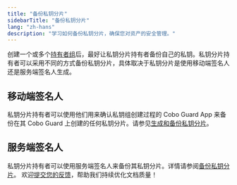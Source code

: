 ```yaml
---
title: "备份私钥分片"
sidebarTitle: "备份私钥分片"
lang: "zh-hans"
description: "学习如何备份私钥分片，确保您对资产的安全管理。"
---
```


创建一个或多个[持有者组](/cn/portal/mpc-wallets/ocw/holder-group-overview)后，最好让私钥分片持有者备份自己的私钥。私钥分片持有者可以采用不同的方式备份私钥分片，具体取决于私钥分片是使用移动端签名人还是服务端签名人生成。

## 移动端签名人
私钥分片持有者可以使用他们用来确认私钥组创建过程的 Cobo Guard App 来备份在其 Cobo Guard 上创建的任何私钥分片。请参见[生成和备份私钥分片](/cn/guard/generate-and-back-up-key-shares)。

## 服务端签名人
私钥分片持有者可以使用服务端签名人来备份其私钥分片。详情请参阅[备份私钥分片](https://www.cobo.com/developers/v2_cn/guides/mpc-wallets/server-co-signer/key-shares-backup)。
<Tip>欢迎[提交您的反馈](https://forms.zohopublic.com/cobo/form/DocumentFeedbackForm/formperma/QvLOhxJv1_JMsJ-1dleZ8Itb_7rzN-LtgvsDdxosoVI?referrername=manuals)，帮助我们持续优化文档质量！</Tip>
